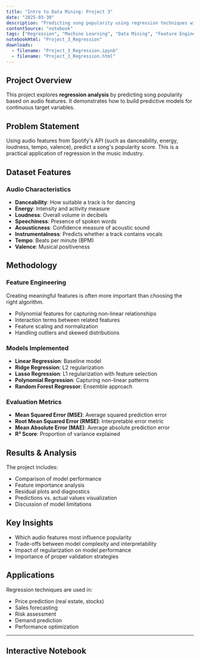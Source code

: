 ```yaml
---
title: "Intro to Data Mining: Project 3"
date: "2025-03-30"
description: "Predicting song popularity using regression techniques with feature engineering and model optimization."
contentSource: "notebook"
tags: ["Regression", "Machine Learning", "Data Mining", "Feature Engineering", "Project"]
notebookHtml: "Project_3_Regression"
downloads:
  - filename: "Project_3_Regression.ipynb"
  - filename: "Project_3_Regression.html"
---
```


## Project Overview

This project explores **regression analysis** by predicting song popularity based on audio features. It demonstrates how to build predictive models for continuous target variables.

## Problem Statement

Using audio features from Spotify's API (such as danceability, energy, loudness, tempo, valence), predict a song's popularity score. This is a practical application of regression in the music industry.

## Dataset Features

### Audio Characteristics
- **Danceability**: How suitable a track is for dancing
- **Energy**: Intensity and activity measure
- **Loudness**: Overall volume in decibels
- **Speechiness**: Presence of spoken words
- **Acousticness**: Confidence measure of acoustic sound
- **Instrumentalness**: Predicts whether a track contains vocals
- **Tempo**: Beats per minute (BPM)
- **Valence**: Musical positiveness

## Methodology

### Feature Engineering
<Callout type="info">
Creating meaningful features is often more important than choosing the right algorithm.
</Callout>

- Polynomial features for capturing non-linear relationships
- Interaction terms between related features
- Feature scaling and normalization
- Handling outliers and skewed distributions

### Models Implemented
- **Linear Regression**: Baseline model
- **Ridge Regression**: L2 regularization
- **Lasso Regression**: L1 regularization with feature selection
- **Polynomial Regression**: Capturing non-linear patterns
- **Random Forest Regressor**: Ensemble approach

### Evaluation Metrics
- **Mean Squared Error (MSE)**: Average squared prediction error
- **Root Mean Squared Error (RMSE)**: Interpretable error metric
- **Mean Absolute Error (MAE)**: Average absolute prediction error
- **R² Score**: Proportion of variance explained

## Results & Analysis

The project includes:
- Comparison of model performance
- Feature importance analysis
- Residual plots and diagnostics
- Predictions vs. actual values visualization
- Discussion of model limitations

## Key Insights

- Which audio features most influence popularity
- Trade-offs between model complexity and interpretability
- Impact of regularization on model performance
- Importance of proper validation strategies

## Applications

Regression techniques are used in:
- Price prediction (real estate, stocks)
- Sales forecasting
- Risk assessment
- Demand prediction
- Performance optimization

---

## Interactive Notebook

<NotebookEmbed notebookHtml="Project_3_Regression" title="View Complete Regression Project Notebook" />
